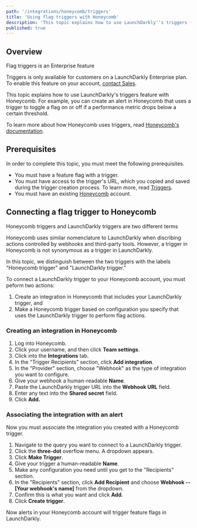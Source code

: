 ```yaml
---
path: '/integrations/honeycomb/triggers'
title: 'Using flag triggers with Honeycomb'
description: 'This topic explains how to use LaunchDarkly''s triggers feature with Honeycomb.'
published: true
---
```


## Overview

<Callout intent="info">
<CalloutTitle>Flag triggers is an Enterprise feature</CalloutTitle>
<CalloutDescription>

Triggers is only available for customers on a LaunchDarkly Enterprise plan. To enable this feature on your account, [contact Sales](mailto:sales@launchdarkly.com).

</CalloutDescription>
</Callout>

This topic explains how to use LaunchDarkly's triggers feature with Honeycomb. For example, you can create an alert in Honeycomb that uses a trigger to toggle a flag on or off if a performance metric drops below a certain threshold.

To learn more about how Honeycomb uses triggers, read [Honeycomb's documentation](https://docs.honeycomb.io/working-with-your-data/triggers/).

## Prerequisites

In order to complete this topic, you must meet the following prerequisites.

* You must have a feature flag with a trigger. 
* You must have access to the trigger's URL, which you copied and saved during the trigger creation process. To learn more, read [Triggers](/integrations/triggers).
* You must have an existing [Honeycomb](https://www.honeycomb.io/) account. 

## Connecting a flag trigger to Honeycomb

<Callout intent="alert">
<CalloutTitle>Honeycomb triggers and LaunchDarkly triggers are two different terms</CalloutTitle>
<CalloutDescription>

Honeycomb uses similar nomenclature to LaunchDarkly when discribing actions controlled by webhooks and third-party tools. However, a trigger in Honeycomb is not synonymous as a trigger in LaunchDarkly. 

In this topic, we distinguish between the two triggers with the labels "Honeycomb trigger" and "LaunchDarkly trigger."

</CalloutDescription>
</Callout>

To connect a LaunchDarkly trigger to your Honeycomb account, you must peform two actions:

1. Create an integration in Honeycomb that includes your LaunchDarkly trigger, and
2. Make a Honeycomb trigger based on configuration you specify that uses the LaunchDarkly trigger to perform flag actions.

### Creating an integration in Honeycomb

1. Log into Honeycomb.
2. Click your username, and then click **Team settings**.
3. Click into the **Integrations** tab.
4. In the "Trigger Recipients" section, click **Add integration**.
5. In the "Provider" section, choose "Webhook" as the type of integration you want to configure.
6. Give your webhook a human-readable **Name**.
7. Paste the LaunchDarkly trigger URL into the **Webhook URL** field.
8. Enter any text into the **Shared secret** field.
9. Click **Add.**

### Associating the integration with an alert

Now you must associate the integration you created with a Honeycomb trigger.

1. Navigate to the query you want to connect to a LaunchDarkly trigger.
2. Click the **three-dot** overflow menu. A dropdown appears.
4. Click **Make Trigger**.
5. Give your trigger a human-readable **Name**.
6. Make any configuration you need until you get to the "Recipients" section. 
7. In the "Recipients" section, click **Add Recipient** and choose **Webhook -- [Your webhook's name]** from the dropdown.
8. Confirm this is what you want and click **Add**.
9. Click **Create trigger**. 

Now alerts in your Honeycomb account will trigger feature flags in LaunchDarkly.
